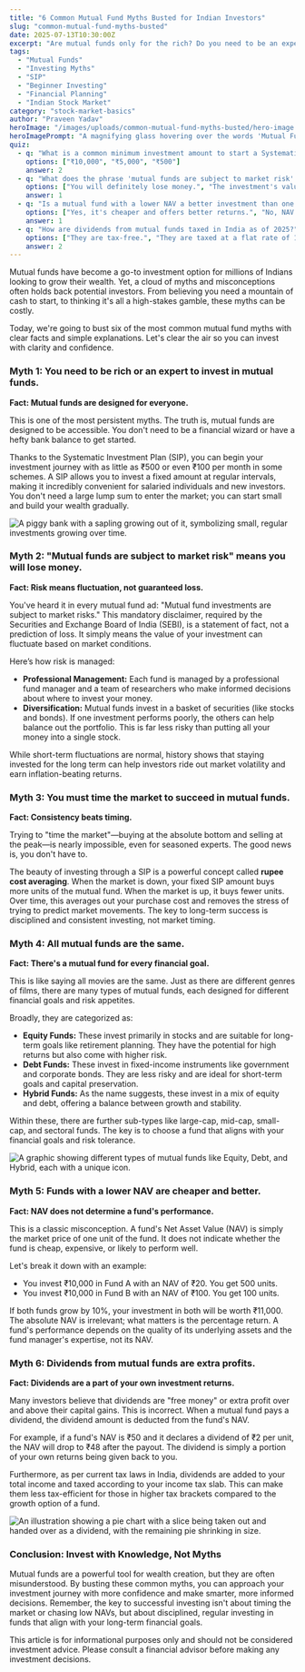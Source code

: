```yaml
---
title: "6 Common Mutual Fund Myths Busted for Indian Investors"
slug: "common-mutual-fund-myths-busted"
date: 2025-07-13T10:30:00Z
excerpt: "Are mutual funds only for the rich? Do you need to be an expert to invest? We debunk 6 common myths about mutual funds in India to help you invest with confidence."
tags:
  - "Mutual Funds"
  - "Investing Myths"
  - "SIP"
  - "Beginner Investing"
  - "Financial Planning"
  - "Indian Stock Market"
category: "stock-market-basics"
author: "Praveen Yadav"
heroImage: "/images/uploads/common-mutual-fund-myths-busted/hero-image.jpg"
heroImagePrompt: "A magnifying glass hovering over the words 'Mutual Fund Myths', with Indian rupee symbols in the background, representing the busting of financial misconceptions for Indian investors."
quiz:
  - q: "What is a common minimum investment amount to start a Systematic Investment Plan (SIP) in India?"
    options: ["₹10,000", "₹5,000", "₹500"]
    answer: 2
  - q: "What does the phrase 'mutual funds are subject to market risk' primarily mean?"
    options: ["You will definitely lose money.", "The investment's value can go up or down based on market conditions.", "The fund manager is not responsible for the investment."]
    answer: 1
  - q: "Is a mutual fund with a lower NAV a better investment than one with a higher NAV?"
    options: ["Yes, it's cheaper and offers better returns.", "No, NAV is not a reliable indicator of a fund's future performance.", "It depends on the fund manager."]
    answer: 1
  - q: "How are dividends from mutual funds taxed in India as of 2025?"
    options: ["They are tax-free.", "They are taxed at a flat rate of 10%.", "They are added to your income and taxed as per your slab rate."]
    answer: 2
---
```


Mutual funds have become a go-to investment option for millions of Indians looking to grow their wealth. Yet, a cloud of myths and misconceptions often holds back potential investors. From believing you need a mountain of cash to start, to thinking it's all a high-stakes gamble, these myths can be costly.

Today, we're going to bust six of the most common mutual fund myths with clear facts and simple explanations. Let's clear the air so you can invest with clarity and confidence.

### Myth 1: You need to be rich or an expert to invest in mutual funds.

**Fact: Mutual funds are designed for everyone.**

This is one of the most persistent myths. The truth is, mutual funds are designed to be accessible. You don't need to be a financial wizard or have a hefty bank balance to get started.

Thanks to the Systematic Investment Plan (SIP), you can begin your investment journey with as little as ₹500 or even ₹100 per month in some schemes. A SIP allows you to invest a fixed amount at regular intervals, making it incredibly convenient for salaried individuals and new investors. You don't need a large lump sum to enter the market; you can start small and build your wealth gradually.

![A piggy bank with a sapling growing out of it, symbolizing small, regular investments growing over time.](/images/uploads/common-mutual-fund-myths-busted/sip-for-all.png)

### Myth 2: "Mutual funds are subject to market risk" means you will lose money.

**Fact: Risk means fluctuation, not guaranteed loss.**

You've heard it in every mutual fund ad: "Mutual fund investments are subject to market risks." This mandatory disclaimer, required by the Securities and Exchange Board of India (SEBI), is a statement of fact, not a prediction of loss. It simply means the value of your investment can fluctuate based on market conditions.

Here’s how risk is managed:
*   **Professional Management:** Each fund is managed by a professional fund manager and a team of researchers who make informed decisions about where to invest your money.
*   **Diversification:** Mutual funds invest in a basket of securities (like stocks and bonds). If one investment performs poorly, the others can help balance out the portfolio. This is far less risky than putting all your money into a single stock.

While short-term fluctuations are normal, history shows that staying invested for the long term can help investors ride out market volatility and earn inflation-beating returns.

### Myth 3: You must time the market to succeed in mutual funds.

**Fact: Consistency beats timing.**

Trying to "time the market"—buying at the absolute bottom and selling at the peak—is nearly impossible, even for seasoned experts. The good news is, you don't have to.

The beauty of investing through a SIP is a powerful concept called **rupee cost averaging**. When the market is down, your fixed SIP amount buys more units of the mutual fund. When the market is up, it buys fewer units. Over time, this averages out your purchase cost and removes the stress of trying to predict market movements. The key to long-term success is disciplined and consistent investing, not market timing.

### Myth 4: All mutual funds are the same.

**Fact: There's a mutual fund for every financial goal.**

This is like saying all movies are the same. Just as there are different genres of films, there are many types of mutual funds, each designed for different financial goals and risk appetites.

Broadly, they are categorized as:
*   **Equity Funds:** These invest primarily in stocks and are suitable for long-term goals like retirement planning. They have the potential for high returns but also come with higher risk.
*   **Debt Funds:** These invest in fixed-income instruments like government and corporate bonds. They are less risky and are ideal for short-term goals and capital preservation.
*   **Hybrid Funds:** As the name suggests, these invest in a mix of equity and debt, offering a balance between growth and stability.

Within these, there are further sub-types like large-cap, mid-cap, small-cap, and sectoral funds. The key is to choose a fund that aligns with your financial goals and risk tolerance.

![A graphic showing different types of mutual funds like Equity, Debt, and Hybrid, each with a unique icon.](/images/uploads/common-mutual-fund-myths-busted/types-of-mutual-funds.png)

### Myth 5: Funds with a lower NAV are cheaper and better.

**Fact: NAV does not determine a fund's performance.**

This is a classic misconception. A fund's Net Asset Value (NAV) is simply the market price of one unit of the fund. It does not indicate whether the fund is cheap, expensive, or likely to perform well.

Let's break it down with an example:
*   You invest ₹10,000 in Fund A with an NAV of ₹20. You get 500 units.
*   You invest ₹10,000 in Fund B with an NAV of ₹100. You get 100 units.

If both funds grow by 10%, your investment in both will be worth ₹11,000. The absolute NAV is irrelevant; what matters is the percentage return. A fund's performance depends on the quality of its underlying assets and the fund manager's expertise, not its NAV.

### Myth 6: Dividends from mutual funds are extra profits.

**Fact: Dividends are a part of your own investment returns.**

Many investors believe that dividends are "free money" or extra profit over and above their capital gains. This is incorrect. When a mutual fund pays a dividend, the dividend amount is deducted from the fund's NAV.

For example, if a fund's NAV is ₹50 and it declares a dividend of ₹2 per unit, the NAV will drop to ₹48 after the payout. The dividend is simply a portion of your own returns being given back to you.

Furthermore, as per current tax laws in India, dividends are added to your total income and taxed according to your income tax slab. This can make them less tax-efficient for those in higher tax brackets compared to the growth option of a fund.

![An illustration showing a pie chart with a slice being taken out and handed over as a dividend, with the remaining pie shrinking in size.](/images/uploads/common-mutual-fund-myths-busted/dividend-myth.png)

### Conclusion: Invest with Knowledge, Not Myths

Mutual funds are a powerful tool for wealth creation, but they are often misunderstood. By busting these common myths, you can approach your investment journey with more confidence and make smarter, more informed decisions. Remember, the key to successful investing isn't about timing the market or chasing low NAVs, but about disciplined, regular investing in funds that align with your long-term financial goals.

This article is for informational purposes only and should not be considered investment advice. Please consult a financial advisor before making any investment decisions.
